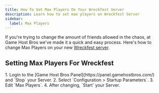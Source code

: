 ```yaml
---
title: How To Set Max Players On Your Wreckfest Server
description: Learn how to set max players on Wreckfest Server
sidebar:
  label: Max Players
---
```


If you're trying to change the amount of friends allowed in the chaos, at Game Host Bros we've made it a quick and easy process. Here's how to change Max Players on your new [Wreckfest server](https://www.gamehostbros.com/wreckfest-server-hosting/).

## Setting Max Players For Wreckfest

<Steps>
1. Login to the [Game Host Bros Panel](https://panel.gamehostbros.com/) and `Stop` your Server.
2. Select `Configuration > Startup Parameters`.
3. Edit `Max Players`.
4. After changing, `Start` your Server.
</Steps>
